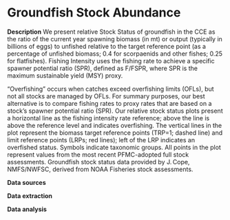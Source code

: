 # Groundfish Stock Abundance

**Description** We present relative Stock Status of groundfish in the CCE as the ratio of the current year spawning biomass (in mt) or output (typically in billions of eggs) to unfished relative to the target reference point (as a percentage of unfished biomass; 0.4 for scorpaenids and other fishes; 0.25 for flatfishes). Fishing Intensity uses the fishing rate to achieve a specific spawner potential ratio (SPR), defined as F/FSPR, where SPR is the maximum sustainable yield (MSY) proxy.

“Overfishing” occurs when catches exceed overfishing limits (OFLs), but not all stocks are managed by OFLs. For summary purposes, our best alternative is to compare fishing rates to proxy rates that are based on a stock’s spawner potential ratio (SPR). Our relative stock status plots present a horizontal line as the fishing intensity rate reference; above the line is above the reference level and indicates overfishing. The vertical lines in the plot represent the biomass target reference points (TRP=1; dashed line) and limit reference points (LRPs; red lines); left of the LRP indicates an overfished status. Symbols indicate taxonomic groups. All points in the plot represent values from the most recent PFMC-adopted full stock assessments. Groundfish stock status data provided by J. Cope, NMFS/NWFSC, derived from NOAA Fisheries stock assessments.

**Data sources**

**Data extraction**

**Data analysis**
